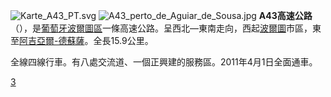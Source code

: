 [[File:Karte_A43_PT.svg|right]]
[[File:A43_perto_de_Aguiar_de_Sousa.jpg|thumb]]
'''A43高速公路'''（{{lang-pt|A43}}），是[[葡萄牙|葡萄牙]][[波爾圖區|波爾圖區]]一條高速公路。呈西北—東南走向，西起[[波爾圖|波爾圖]]市區，東至[[阿吉亞爾-德蘇薩|阿吉亞爾-德蘇薩]]。全長15.9公里。

全線四線行車。有八處交流道、一個正興建的服務區。2011年4月1日全面通車。
{{葡萄牙高速公路}}
[[Category:葡萄牙高速公路|3]]